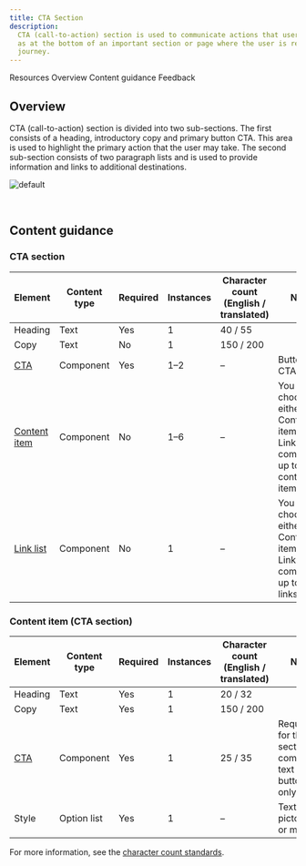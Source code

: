 ```yaml
---
title: CTA Section
description:
  CTA (call-to-action) section is used to communicate actions that users can take at key points in your narrative, such
  as at the bottom of an important section or page where the user is ready to progress to subsequent stages in the
  journey.
---
```



<ComponentDescription name="CTA section" type="layout" />

<AnchorLinks>

<AnchorLink>Resources</AnchorLink>
<AnchorLink>Overview</AnchorLink>
<AnchorLink>Content guidance</AnchorLink>
<AnchorLink>Feedback</AnchorLink>

</AnchorLinks>

<ResourceLinks name="CTA section" type="layout" />

## Overview

CTA (call-to-action) section is divided into two sub-sections. The first consists of a heading, introductory copy and
primary button CTA. This area is used to highlight the primary action that the user may take. The second sub-section
consists of two paragraph lists and is used to provide information and links to additional destinations.

![default](../..//images/pattern/cta-section/cta-section.jpg)

<br />

## Content guidance

### CTA section

| Element                                                                                                 | Content type  | Required   | Instances   | Character count <br/>(English / translated) | Notes                                          |
| ------------------------------------------------------------------------------------------------------- | ------------- | ---------- | ----------- | ------------------------------------------- | ---------------------------------------------- | 
| Heading                                                                                                 |   Text        | Yes        | 1           | 40 / 55                                     |                                                               | 
| Copy                                                                                                    |   Text        | No         | 1           | 150 / 200                                   |                                                               | 
| [CTA](https://www.ibm.com/standards/carbon/components/cta#button)                                       |   Component   | Yes        | 1–2         | –                                           | Button style CTA only. |
| [Content item](https://www.ibm.com/standards/carbon/components/cta-section#content-item-(cta-section))  |   Component   | No         | 1–6         | –                                           | You can choose either Content items or the Link list component, up to 6 content items. |
| [Link list](https://www.ibm.com/standards/carbon/components/link-list/#end-of-section)                  |   Component   | No         | 1           | –                                           | You can choose either Content items or the Link list component, up to 12 links. |

### Content item (CTA section)

| Element                                                                                                 | Content type                                                            | Required   | Instances   | Character count <br/>(English / translated) | Notes                                          |
| ------------------------------------------------------------------------------------------------------- | ----------------------------------------------------------------------- | ---------- | ----------- | ------------------------------------------- | ---------------------------------------------- | 
| Heading                                                                                                 |   Text                                                                  | Yes      | 1     | 20 / 32                                             | |
| Copy                                                                                                    |   Text                                                                  | Yes       | 1      | 150 / 200                                  |                                                              | 
| [CTA](https://www.ibm.com/standards/carbon/components/cta)                                              |   Component                                                             | Yes      | 1        | 25 / 35                                              |    Required for the CTA section component, text or button style only. |
| Style                                                                                                   |   Option list                                                           | Yes       | 1 | –                                              | Text, stats, pictogram, or media. |


For more information, see the [character count standards](https://www.ibm.com/standards/carbon/guidelines/content#character-count-standards).

<ComponentFooter name="CTA section" type="layout" />
